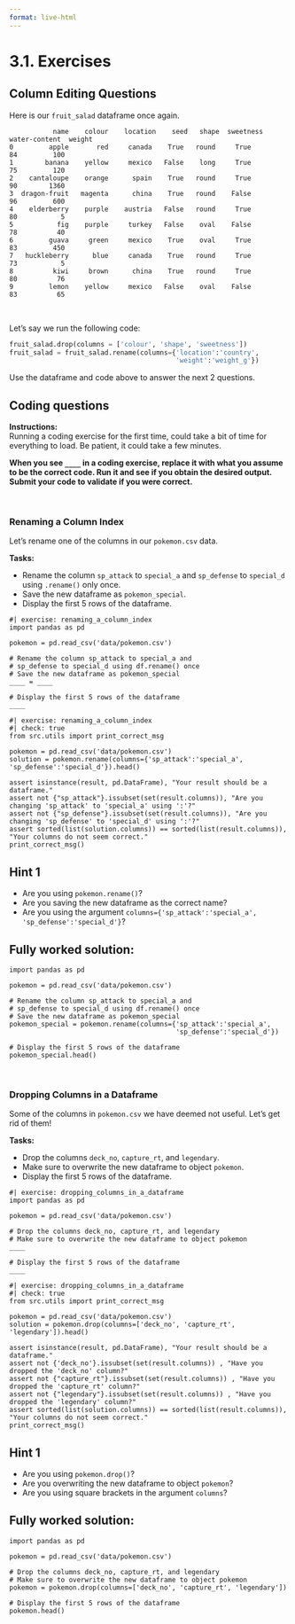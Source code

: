 ```yaml
---
format: live-html
---
```


<script src='../../src/quiz.js'></script>

# 3.1. Exercises

## Column Editing Questions

Here is our `fruit_salad` dataframe once again. 

```out
           name    colour    location    seed   shape  sweetness   water-content  weight
0         apple       red     canada    True   round     True          84         100
1        banana    yellow     mexico   False    long     True          75         120
2    cantaloupe    orange      spain    True   round     True          90        1360
3  dragon-fruit   magenta      china    True   round    False          96         600
4    elderberry    purple    austria   False   round     True          80           5
5           fig    purple     turkey   False    oval    False          78          40
6         guava     green     mexico    True    oval     True          83         450
7   huckleberry      blue     canada    True   round     True          73           5
8          kiwi     brown      china    True   round     True          80          76
9         lemon    yellow     mexico   False    oval    False          83          65
```

<br>

Let's say we run the following code:

```python
fruit_salad.drop(columns = ['colour', 'shape', 'sweetness'])
fruit_salad = fruit_salad.rename(columns={'location':'country',
                                          'weight':'weight_g'})
```

Use the dataframe and code above to answer the next 2 questions.

<div id='mcq1'></div>
<script>
    generateQuiz(
        'mcq1',
        'Question 1',
        'After running the code above, How many columns (not including the index) are there in <code>fruit_salad</code> ?',
        {
        '9': 'Did you count the index?',
        '5': 'Did you notice that we did not save the new fruit_salad in an object when dropping the columns?',
        '8': 'Good job! Nothing was dropped since we did not save the changes in an object.',
        },
        '8',
    );
</script>

<div id='mcq2'></div>
<script>
    generateQuiz(
        'mcq2',
        'Question 2',
        'After running the code above, which of the following is a column in the dataframe <code>fruit_salad</code>?',
        {
        '<code>country</code>': 'Good job! The code successful renamed the column <code>location</code> to <code>country</code> since we save the changes in an object named <code>fruit_salad</code>.',
        '<code>location</code>': 'Did the code renamed the column <code>location</code> to <code>country</code>?  Did we save the changes in an object named <code>fruit_salad</code>.',
        },
        '<code>country</code>',
    );
</script>


## Coding questions

**Instructions:**    
Running a coding exercise for the first time, could take a bit of time for everything to load.  Be patient, it could take a few minutes. 

**When you see `____` in a coding exercise, replace it with what you assume to be the correct code.  Run it and see if you obtain the desired output.  Submit your code to validate if you were correct.**

<br>

### Renaming a Column Index

Let's rename one of the columns in our `pokemon.csv` data.  

**Tasks:**

- Rename the column `sp_attack` to `special_a` and `sp_defense` to `special_d` using `.rename()` only once.
- Save the new dataframe as `pokemon_special`.
- Display the first 5 rows of the dataframe.

```pyodide
#| exercise: renaming_a_column_index
import pandas as pd

pokemon = pd.read_csv('data/pokemon.csv')

# Rename the column sp_attack to special_a and
# sp_defense to special_d using df.rename() once  
# Save the new dataframe as pokemon_special
____ = ____

# Display the first 5 rows of the dataframe
____
```

```pyodide
#| exercise: renaming_a_column_index
#| check: true
from src.utils import print_correct_msg

pokemon = pd.read_csv('data/pokemon.csv')
solution = pokemon.rename(columns={'sp_attack':'special_a', 'sp_defense':'special_d'}).head()

assert isinstance(result, pd.DataFrame), "Your result should be a dataframe."
assert not {"sp_attack"}.issubset(set(result.columns)), "Are you changing 'sp_attack' to 'special_a' using ':'?"
assert not {"sp_defense"}.issubset(set(result.columns)), "Are you changing 'sp_defense' to 'special_d' using ':'?"
assert sorted(list(solution.columns)) == sorted(list(result.columns)), "Your columns do not seem correct."
print_correct_msg()
```

:::: { .hint exercise="renaming_a_column_index"}
::: { .callout-note collapse="false"}

## Hint 1

- Are you using `pokemon.rename()`?
- Are you saving the new dataframe as the correct name?
- Are you using the argument `columns={'sp_attack':'special_a', 'sp_defense':'special_d'}`?

:::
::::

:::: { .solution exercise="renaming_a_column_index" }
::: { .callout-tip collapse="false"}

## Fully worked solution:

```pyodide
import pandas as pd

pokemon = pd.read_csv('data/pokemon.csv')

# Rename the column sp_attack to special_a and
# sp_defense to special_d using df.rename() once  
# Save the new dataframe as pokemon_special
pokemon_special = pokemon.rename(columns={'sp_attack':'special_a',
                                          'sp_defense':'special_d'})

# Display the first 5 rows of the dataframe
pokemon_special.head()
```

:::
::::

<br>

### Dropping Columns in a Dataframe

Some of the columns in `pokemon.csv` we have deemed not useful. Let's get rid of them!   

**Tasks:**

- Drop the columns `deck_no`, `capture_rt`, and `legendary`.
- Make sure to overwrite the new dataframe to object `pokemon`.
- Display the first 5 rows of the dataframe.

```pyodide
#| exercise: dropping_columns_in_a_dataframe
import pandas as pd

pokemon = pd.read_csv('data/pokemon.csv')

# Drop the columns deck_no, capture_rt, and legendary
# Make sure to overwrite the new dataframe to object pokemon
____

# Display the first 5 rows of the dataframe
____
```

```pyodide
#| exercise: dropping_columns_in_a_dataframe
#| check: true
from src.utils import print_correct_msg

pokemon = pd.read_csv('data/pokemon.csv')
solution = pokemon.drop(columns=['deck_no', 'capture_rt', 'legendary']).head()

assert isinstance(result, pd.DataFrame), "Your result should be a dataframe."
assert not {'deck_no'}.issubset(set(result.columns)) , "Have you dropped the 'deck_no' column?"
assert not {"capture_rt"}.issubset(set(result.columns)) , "Have you dropped the 'capture_rt' column?"
assert not {"legendary"}.issubset(set(result.columns)) , "Have you dropped the 'legendary' column?"
assert sorted(list(solution.columns)) == sorted(list(result.columns)), "Your columns do not seem correct."
print_correct_msg()
```

:::: { .hint exercise="dropping_columns_in_a_dataframe"}
::: { .callout-note collapse="false"}

## Hint 1

- Are you using `pokemon.drop()`?
- Are you overwriting the new dataframe to object `pokemon`?
- Are you using square brackets in the argument `columns`?

:::
::::

:::: { .solution exercise="dropping_columns_in_a_dataframe" }
::: { .callout-tip collapse="false"}

## Fully worked solution:

```pyodide
import pandas as pd

pokemon = pd.read_csv('data/pokemon.csv')

# Drop the columns deck_no, capture_rt, and legendary
# Make sure to overwrite the new dataframe to object pokemon
pokemon = pokemon.drop(columns=['deck_no', 'capture_rt', 'legendary'])

# Display the first 5 rows of the dataframe
pokemon.head()
```

:::
::::